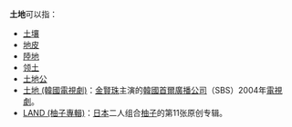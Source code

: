 '''土地'''可以指：
*[[土壤|土壤]]
*[[地皮|地皮]]
*[[陸地|陸地]]
*[[领土|领土]]
*[[土地公|土地公]]
*[[土地_(韓國電視劇)|土地 (韓國電視劇)]]：[[金賢珠|金賢珠]]主演的[[韓國|韓國]][[首爾廣播公司|首爾廣播公司]]（SBS）2004年[[電視劇|電視劇]]。
*[[LAND_(柚子專輯)|LAND (柚子專輯)]]：[[日本|日本]]二人组合[[ゆず|柚子]]的第11张原创专辑。

{{消歧义|T|Cat=二字消歧义}}